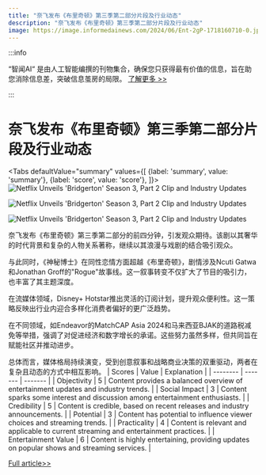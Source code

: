 ```yaml
---
title: "奈飞发布《布里奇顿》第三季第二部分片段及行业动态"
description: "奈飞发布《布里奇顿》第三季第二部分片段及行业动态"
image: https://image.informedainews.com/2024/06/Ent-2gP-1718160710-0.jpg
---
```



:::info

“智闻AI“ 是由人工智能编撰的刊物集合，确保您只获得最有价值的信息，旨在助您消除信息差，突破信息茧房的局限。  [了解更多 >>](/zh-Hans/docs/guides)

:::

# 奈飞发布《布里奇顿》第三季第二部分片段及行业动态


<Tabs
	defaultValue="summary"
	values={[
	{label: 'summary', value: 'summary'},
	{label: 'score', value: 'score'},
]}>
<TabItem value="summary">
<img
  src="https://image.informedainews.com/2024/06/Ent-2gP-1718160710-0.jpg"
  alt="Netflix Unveils 'Bridgerton' Season 3, Part 2 Clip and Industry Updates"
/>

<img
  src="https://image.informedainews.com/2024/06/Ent-U4i-1718160710-1.jpg"
  alt="Netflix Unveils 'Bridgerton' Season 3, Part 2 Clip and Industry Updates"
/>

<img
  src="https://image.informedainews.com/2024/06/Ent-roT-1718160710-2.jpg"
  alt="Netflix Unveils 'Bridgerton' Season 3, Part 2 Clip and Industry Updates"
/>



奈飞发布《布里奇顿》第三季第二部分的前四分钟，引发观众期待。该剧以其奢华的时代背景和复杂的人物关系著称，继续以其浪漫与戏剧的结合吸引观众。

与此同时，《神秘博士》在同性恋情方面超越《布里奇顿》，剧情涉及Ncuti Gatwa和Jonathan Groff的"Rogue"故事线。这一叙事转变不仅扩大了节目的吸引力，也丰富了其主题深度。

在流媒体领域，Disney+ Hotstar推出灵活的订阅计划，提升观众便利性。这一策略反映出行业内迎合多样化消费者偏好的更广泛趋势。

在不同领域，如Endeavor的MatchCAP Asia 2024和马来西亚BJAK的道路税减免等举措，强调了对促进经济和数字增长的承诺。这些努力虽然多样，但共同旨在赋能社区并推动进步。

总体而言，媒体格局持续演变，受到创意叙事和战略商业决策的双重驱动，两者在复杂且动态的方式中相互影响。
</TabItem>
<TabItem value="score">
	| Scores     | Value   | Explanation |
	| -------- | ------- | ------- |
	| Objectivity  | 5    | Content provides a balanced overview of entertainment updates and industry trends.    |
	| Social Impact | 3     | Content sparks some interest and discussion among entertainment enthusiasts.    |
	| Credibility    | 5    | Content is credible, based on recent releases and industry announcements.    |
	| Potential    | 3    | Content has potential to influence viewer choices and streaming trends.    |
	| Practicality    | 4    | Content is relevant and applicable to current streaming and entertainment practices.    |
	| Entertainment Value    | 6    | Content is highly entertaining, providing updates on popular shows and streaming services.    |
</TabItem>
</Tabs>

[Full article>>](https://sea.mashable.com/tv-shows/33000/netflix-releases-the-first-4-minutes-of-bridgerton-season-3-part-2)
